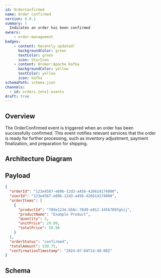 ```yaml
---
id: OrderConfirmed
name: Order confirmed
version: 0.0.1
summary: |
  Indicates an order has been confirmed
owners:
    - order-management
badges:
    - content: Recently updated!
      backgroundColor: green
      textColor: green
      icon: StarIcon
    - content: Broker:Apache Kafka
      backgroundColor: yellow
      textColor: yellow
      icon: kafka
schemaPath: schema.json
channels:
  - id: orders.{env}.events
draft: true
---
```



## Overview

The OrderConfirmed event is triggered when an order has been successfully confirmed. This event notifies relevant services that the order is ready for further processing, such as inventory adjustment, payment finalization, and preparation for shipping.

## Architecture Diagram

<NodeGraph />

## Payload

```json title="Example payload"
{
  "orderId": "123e4567-e89b-12d3-a456-426614174000",
  "userId": "123e4567-e89b-12d3-a456-426614174000",
  "orderItems": [
    {
      "productId": "789e1234-b56c-78d9-e012-3456789fghij",
      "productName": "Example Product",
      "quantity": 2,
      "unitPrice": 29.99,
      "totalPrice": 59.98
    }
  ],
  "orderStatus": "confirmed",
  "totalAmount": 150.75,
  "confirmationTimestamp": "2024-07-04T14:48:00Z"
}
```

## Schema

<Schema file="schema.json"/>

<Footer />